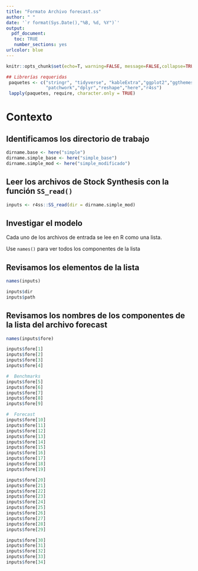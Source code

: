```yaml
---
title: "Formato Archivo forecast.ss"
author: " "
date: '`r format(Sys.Date(),"%B, %d, %Y")`'
output: 
  pdf_document:
   toc: TRUE
   number_sections: yes
urlcolor: blue   
---
```



\newpage
```r
knitr::opts_chunk$set(echo=T, warning=FALSE, message=FALSE,collapse=TRUE,fig.align="center",fig.pos="h!")
```



```r
## Librerías requeridas
 paquetes <- c("stringr", "tidyverse", "kableExtra","ggplot2","ggthemes",
               "patchwork","dplyr","reshape","here","r4ss")
 lapply(paquetes, require, character.only = TRUE)
```

# Contexto

## Identificamos los directorio de trabajo
```r
dirname.base <- here("simple")
dirname.simple_base <- here("simple_base")
dirname.simple_mod <- here("simple_modificado")
```

## Leer los archivos de Stock Synthesis  con la función `SS_read()`

```r
inputs <- r4ss::SS_read(dir = dirname.simple_mod)
```

## Investigar el modelo 

 Cada uno de los archivos de entrada se lee en R como una lista. 
 
 Use `names()` para ver todos los componentes de la lista


## Revisamos los elementos de la lista
```r
names(inputs) 

inputs$dir
inputs$path
```


## Revisamos los nombres de los componentes de la lista del archivo  forecast
```r
names(inputs$fore) 
```

```r
inputs$fore[1]
inputs$fore[2]
inputs$fore[3]
inputs$fore[4]

#  Benchmarks
inputs$fore[5]
inputs$fore[6]
inputs$fore[7]
inputs$fore[8]
inputs$fore[9]

#  Forecast
inputs$fore[10]
inputs$fore[11]
inputs$fore[12]
inputs$fore[13]
inputs$fore[14]
inputs$fore[15]
inputs$fore[16]
inputs$fore[17]
inputs$fore[18]
inputs$fore[19]

inputs$fore[20]
inputs$fore[21]
inputs$fore[22]
inputs$fore[23]
inputs$fore[24]
inputs$fore[25]
inputs$fore[26]
inputs$fore[27]
inputs$fore[28]
inputs$fore[29]

inputs$fore[30]
inputs$fore[31]
inputs$fore[32]
inputs$fore[33]
inputs$fore[34]


```

```r

```

